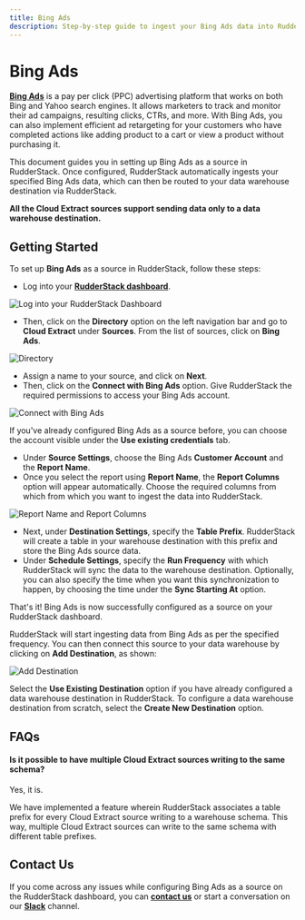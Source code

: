```yaml
---
title: Bing Ads
description: Step-by-step guide to ingest your Bing Ads data into RudderStack.
---
```


# Bing Ads

[**Bing Ads**](https://ads.microsoft.com/) is a pay per click \(PPC\) advertising platform that works on both Bing and Yahoo search engines. It allows marketers to track and monitor their ad campaigns, resulting clicks, CTRs, and more. With Bing Ads, you can also implement efficient ad retargeting for your customers who have completed actions like adding product to a cart or view a product without purchasing it.

This document guides you in setting up Bing Ads as a source in RudderStack. Once configured, RudderStack automatically ingests your specified Bing Ads data, which can then be routed to your data warehouse destination via RudderStack.

<div class="infoBlock">

**All the Cloud Extract sources support sending data only to a data warehouse destination.**
</div>

## Getting Started

To set up **Bing Ads** as a source in RudderStack, follow these steps:

- Log into your [**RudderStack dashboard**](https://app.rudderlabs.com/signup?type=freetrial).

<!--<img src="../../images/assets/1 (15) (1) (1).png" />-->

<img
  src="../../images/assets/1 (15) (1) (1).png"
  alt="Log into your RudderStack Dashboard"
/>

- Then, click on the **Directory** option on the left navigation bar and go to **Cloud Extract** under **Sources**. From the list of sources, click on **Bing Ads**.

<!--<img src="../../images/assets/1 (26).png" />-->

<img src="../../images/assets/1 (26).png" alt="Directory" />

- Assign a name to your source, and click on **Next**.
- Then, click on the **Connect with Bing Ads** option. Give RudderStack the required permissions to access your Bing Ads account.

<!--<img src="../../images/assets/2 (30).png" />-->

<img src="../../images/assets/2 (30).png" alt="Connect with Bing Ads" />

<div class="successBlock">

  If you've already configured Bing Ads as a source before, you can choose the
  account visible under the **Use existing credentials** tab.
</div>

- Under **Source Settings**, choose the Bing Ads **Customer Account** and the **Report Name**.
- Once you select the report using **Report Name**, the **Report Columns** option will appear automatically. Choose the required columns from which from which you want to ingest the data into RudderStack.

<!--<img src="../../images/assets/3 (30).png" />-->

<img
  src="../../images/assets/3 (30).png"
  alt="Report Name and Report Columns"
/>

- Next, under **Destination Settings**, specify the **Table Prefix**. RudderStack will create a table in your warehouse destination with this prefix and store the Bing Ads source data.
- Under **Schedule Settings**, specify the **Run Frequency** with which RudderStack will sync the data to the warehouse destination. Optionally, you can also specify the time when you want this synchronization to happen, by choosing the time under the **Sync Starting At** option.

That's it! Bing Ads is now successfully configured as a source on your RudderStack dashboard.

RudderStack will start ingesting data from Bing Ads as per the specified frequency. You can then connect this source to your data warehouse by clicking on **Add Destination**, as shown:

<!--<img src="../../images/assets/6 (24).png" />-->

<img src="../../images/assets/6 (24).png" alt="Add Destination" />

<div class="infoBlock">

Select the **Use Existing Destination** option if you have already configured a data warehouse destination in RudderStack. To configure a data warehouse destination from scratch, select the **Create New Destination** option.
</div>

## FAQs

#### Is it possible to have multiple Cloud Extract sources writing to the same schema?

Yes, it is.

We have implemented a feature wherein RudderStack associates a table prefix for every Cloud Extract source writing to a warehouse schema. This way, multiple Cloud Extract sources can write to the same schema with different table prefixes.

## Contact Us

If you come across any issues while configuring Bing Ads as a source on the RudderStack dashboard, you can [**contact us**](mailto:%20docs@rudderstack.com) or start a conversation on our [**Slack**](https://rudderstack.com/join-rudderstack-slack-community) channel.
